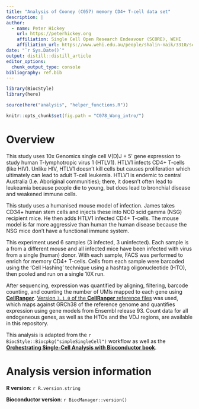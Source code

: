 ```yaml
---
title: "Analysis of Cooney (C057) memory CD4+ T-cell data set"
description: |
author:
  - name: Peter Hickey 
    url: https://peterhickey.org
    affiliation: Single Cell Open Research Endeavour (SCORE), WEHI
    affiliation_url: https://www.wehi.edu.au/people/shalin-naik/3310/score
date: "`r Sys.Date()`"
output: distill::distill_article
editor_options: 
  chunk_output_type: console
bibliography: ref.bib
---
```


```r
library(BiocStyle)
library(here)

source(here("analysis", "helper_functions.R"))

knitr::opts_chunk$set(fig.path = "C078_Wang_intro/")
```

# Overview

This study uses 10x Genomics single cell V(D)J + 5′ gene expression to study human T-lymphotropic virus 1 (HTLV1).
HTLV1 infects CD4+ T-cells (like HIV).
Unlike HIV, HTLV1 doesn't kill cells but causes proliferation which ultimately can lead to adult T-cell leukemia. 
HTLV1 is endemic to central Australia (I.e. Aboriginal communities); there, it doesn’t often lead to leukeamia because people die to young, but does lead to bronchial disease and weakened immune cells. 

This study uses a humanised mouse model of infection.
James takes CD34+ human stem cells and injects these into NOD scid gamma (NSG) recipient mice.
He then adds HTLV1 infected CD4+ T-cells. 
The mouse model is far more aggressive than human the human disease because the NSG mice don't have a functional immune system.

This experiment used 6 samples (3 infected, 3 uninfected).
Each sample is a from a different mouse and all infected mice have been infected with virus from a single (human) donor.
With each sample, FACS was performed to enrich for memory CD4+ T-cells.
Cells from each sample were barcoded using the 'Cell Hashing' technique using a hashtag oligonucleotide (HTO), then pooled and run on a single 10X run.

After sequencing, expression was quantified by aligning, filtering, barcode counting, and counting the number of UMIs mapped to each gene using [**CellRanger**](https://support.10xgenomics.com/single-cell-gene-expression/software/pipelines/latest/what-is-cell-ranger).
[Version `3.1.0` of the **CellRanger** reference files](https://support.10xgenomics.com/single-cell-gene-expression/software/release-notes/build#GRCh38mm10_3.1.0) was used, which maps against GRCh38 of the reference genome and quantifies expression using gene models from Ensembl release 93.
Count data for all endogeneous genes, as well as the HTOs and the VDJ regions, are available in this repository.

This analysis is adapted from the `r BiocStyle::Biocpkg("simpleSingleCell")` workflow as well as the [**Orchestrating Single-Cell Analysis with Bioconductor book**](https://osca.bioconductor.org).

# Analysis version information  {.appendix}

**R version**: `r R.version.string`

**Bioconductor version**: `r BiocManager::version()`
